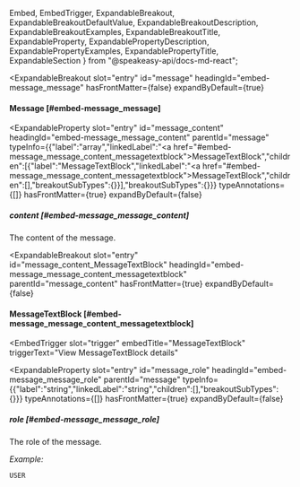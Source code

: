   Embed,
  EmbedTrigger,
  ExpandableBreakout,
  ExpandableBreakoutDefaultValue,
  ExpandableBreakoutDescription,
  ExpandableBreakoutExamples,
  ExpandableBreakoutTitle,
  ExpandableProperty,
  ExpandablePropertyDescription,
  ExpandablePropertyExamples,
  ExpandablePropertyTitle,
  ExpandableSection
} from "@speakeasy-api/docs-md-react";

<ExpandableSection>

<ExpandableBreakout
  slot="entry"
  id="message"
  headingId="embed-message_message"
  hasFrontMatter={false}
  expandByDefault={true}
>

<ExpandableBreakoutTitle slot="title">

#### Message [#embed-message_message]

</ExpandableBreakoutTitle>

<ExpandableBreakoutDescription slot="description">

</ExpandableBreakoutDescription>

<ExpandableBreakoutExamples slot="examples">

</ExpandableBreakoutExamples>

<ExpandableBreakoutDefaultValue slot="defaultValue">

</ExpandableBreakoutDefaultValue>

</ExpandableBreakout>

<ExpandableProperty
  slot="entry"
  id="message_content"
  headingId="embed-message_message_content"
  parentId="message"
  typeInfo={{"label":"array","linkedLabel":"<a href=\"#embed-message_message_content_messagetextblock\">MessageTextBlock</a>","children":[{"label":"MessageTextBlock","linkedLabel":"<a href=\"#embed-message_message_content_messagetextblock\">MessageTextBlock</a>","children":[],"breakoutSubTypes":{}}],"breakoutSubTypes":{}}}
  typeAnnotations={[]}
  hasFrontMatter={true}
  expandByDefault={false}
>

<ExpandablePropertyTitle slot="title">

##### content [#embed-message_message_content]

</ExpandablePropertyTitle>

<ExpandablePropertyDescription slot="description">

The content of the message.

</ExpandablePropertyDescription>

</ExpandableProperty>

<ExpandableBreakout
  slot="entry"
  id="message_content_MessageTextBlock"
  headingId="embed-message_message_content_messagetextblock"
  parentId="message_content"
  hasFrontMatter={true}
  expandByDefault={false}
>

<ExpandableBreakoutTitle slot="title">

#### MessageTextBlock [#embed-message_message_content_messagetextblock]

</ExpandableBreakoutTitle>

<ExpandableBreakoutDescription slot="description">

</ExpandableBreakoutDescription>

<ExpandableBreakoutExamples slot="examples">

</ExpandableBreakoutExamples>

<ExpandableBreakoutDefaultValue slot="defaultValue">

</ExpandableBreakoutDefaultValue>

<Embed slot="embed">

<EmbedTrigger
  slot="trigger"
  embedTitle="MessageTextBlock"
  triggerText="View MessageTextBlock details"
>

<Embedmessagetextblock />

</EmbedTrigger>

</Embed>

</ExpandableBreakout>

<ExpandableProperty
  slot="entry"
  id="message_role"
  headingId="embed-message_message_role"
  parentId="message"
  typeInfo={{"label":"string","linkedLabel":"string","children":[],"breakoutSubTypes":{}}}
  typeAnnotations={[]}
  hasFrontMatter={true}
  expandByDefault={false}
>

<ExpandablePropertyTitle slot="title">

##### role [#embed-message_message_role]

</ExpandablePropertyTitle>

<ExpandablePropertyDescription slot="description">

The role of the message.

</ExpandablePropertyDescription>

<ExpandablePropertyExamples slot="examples">

_Example:_

```
USER
```

</ExpandablePropertyExamples>

</ExpandableProperty>

</ExpandableSection>